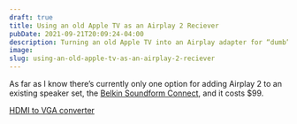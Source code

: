```yaml
---
draft: true
title: Using an old Apple TV as an Airplay 2 Reciever
pubDate: 2021-09-21T20:09:24-04:00
description: Turning an old Apple TV into an Airplay adapter for “dumb” speakers.
image: 
slug: using-an-old-apple-tv-as-an-airplay-2-reciever
---
```


As far as I know there’s currently only one option for adding Airplay 2 to an existing speaker set, the [Belkin Soundform Connect](https://www.belkin.com/us/speakers-headphones/speakers/soundform-connect-audio-adapter-with-airplay-2/p/p-auz002/), and it costs $99.

[HDMI to VGA converter](https://www.amazon.com/gp/product/B00VTJVJ3S/ref=ppx_yo_dt_b_search_asin_title?ie=UTF8&psc=1)